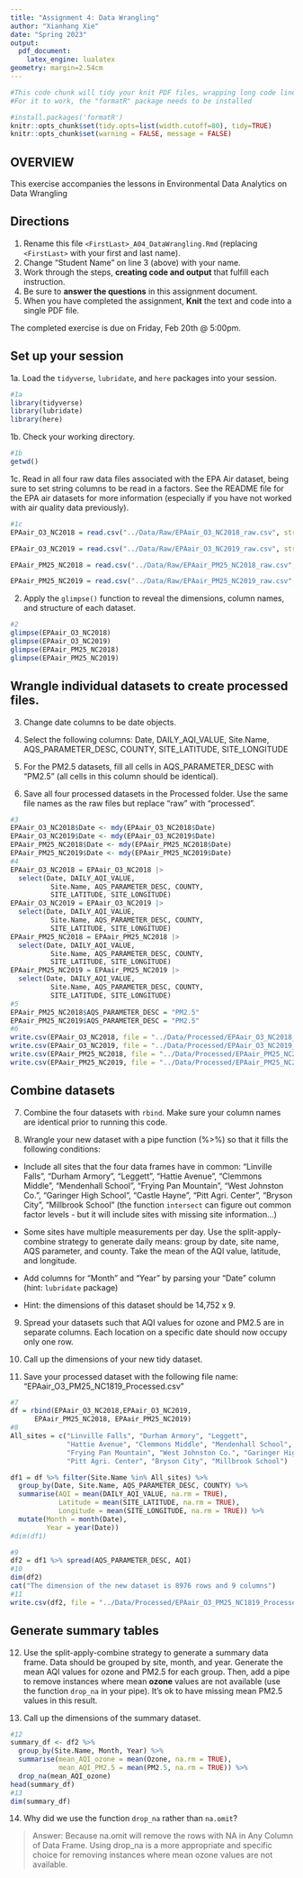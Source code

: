 ```yaml
---
title: "Assignment 4: Data Wrangling"
author: "Xianhang Xie"
date: "Spring 2023"
output: 
  pdf_document: 
    latex_engine: lualatex
geometry: margin=2.54cm
---
```


```r
#This code chunk will tidy your knit PDF files, wrapping long code lines
#For it to work, the "formatR" package needs to be installed

#install.packages('formatR')
knitr::opts_chunk$set(tidy.opts=list(width.cutoff=80), tidy=TRUE)
knitr::opts_chunk$set(warning = FALSE, message = FALSE)
```


## OVERVIEW

This exercise accompanies the lessons in Environmental Data Analytics on Data Wrangling 

## Directions

1.  Rename this file `<FirstLast>_A04_DataWrangling.Rmd` (replacing `<FirstLast>` with your first and last name).
2. Change "Student Name" on line 3 (above) with your name.
3. Work through the steps, **creating code and output** that fulfill each instruction.
4. Be sure to **answer the questions** in this assignment document.
5. When you have completed the assignment, **Knit** the text and code into a single PDF file.

The completed exercise is due on Friday, Feb 20th @ 5:00pm.

## Set up your session 

1a. Load the `tidyverse`,  `lubridate`, and `here` packages into your session.

```r
#1a 
library(tidyverse)
library(lubridate)
library(here)
```

1b. Check your working directory.

```r
#1b 
getwd()
```


1c. Read in all four raw data files associated with the EPA Air dataset, being sure to set string columns to be read in a factors. See the README file for the EPA air datasets for more information (especially if you have not worked with air quality data previously). 

```r
#1c 
EPAair_O3_NC2018 = read.csv("../Data/Raw/EPAair_O3_NC2018_raw.csv", stringsAsFactors=TRUE)

EPAair_O3_NC2019 = read.csv("../Data/Raw/EPAair_O3_NC2019_raw.csv", stringsAsFactors=TRUE)

EPAair_PM25_NC2018 = read.csv("../Data/Raw/EPAair_PM25_NC2018_raw.csv", stringsAsFactors=TRUE)

EPAair_PM25_NC2019 = read.csv("../Data/Raw/EPAair_PM25_NC2019_raw.csv", stringsAsFactors=TRUE)
```


2. Apply the `glimpse()` function to reveal the dimensions, column names, and structure of each dataset. 

```r
#2 
glimpse(EPAair_O3_NC2018)
glimpse(EPAair_O3_NC2019)
glimpse(EPAair_PM25_NC2018)
glimpse(EPAair_PM25_NC2019)
```


## Wrangle individual datasets to create processed files.

3. Change date columns to be date objects.

4. Select the following columns: Date, DAILY_AQI_VALUE, Site.Name, AQS_PARAMETER_DESC, COUNTY, SITE_LATITUDE, SITE_LONGITUDE

5. For the PM2.5 datasets, fill all cells in AQS_PARAMETER_DESC with "PM2.5" (all cells in this column should be identical).

6. Save all four processed datasets in the Processed folder. Use the same file names as the raw files but replace "raw" with "processed".

```r
#3
EPAair_O3_NC2018$Date <- mdy(EPAair_O3_NC2018$Date)
EPAair_O3_NC2019$Date <- mdy(EPAair_O3_NC2019$Date)
EPAair_PM25_NC2018$Date <- mdy(EPAair_PM25_NC2018$Date)
EPAair_PM25_NC2019$Date <- mdy(EPAair_PM25_NC2019$Date)
#4
EPAair_O3_NC2018 = EPAair_O3_NC2018 |> 
  select(Date, DAILY_AQI_VALUE, 
          Site.Name, AQS_PARAMETER_DESC, COUNTY, 
          SITE_LATITUDE, SITE_LONGITUDE)
EPAair_O3_NC2019 = EPAair_O3_NC2019 |> 
  select(Date, DAILY_AQI_VALUE, 
          Site.Name, AQS_PARAMETER_DESC, COUNTY, 
          SITE_LATITUDE, SITE_LONGITUDE)
EPAair_PM25_NC2018 = EPAair_PM25_NC2018 |> 
  select(Date, DAILY_AQI_VALUE, 
          Site.Name, AQS_PARAMETER_DESC, COUNTY, 
          SITE_LATITUDE, SITE_LONGITUDE)
EPAair_PM25_NC2019 = EPAair_PM25_NC2019 |> 
  select(Date, DAILY_AQI_VALUE, 
          Site.Name, AQS_PARAMETER_DESC, COUNTY, 
          SITE_LATITUDE, SITE_LONGITUDE)
#5
EPAair_PM25_NC2018$AQS_PARAMETER_DESC = "PM2.5"
EPAair_PM25_NC2019$AQS_PARAMETER_DESC = "PM2.5"
#6
write.csv(EPAair_O3_NC2018, file = "../Data/Processed/EPAair_O3_NC2018_processed.csv", row.names = FALSE)
write.csv(EPAair_O3_NC2019, file = "../Data/Processed/EPAair_O3_NC2019_processed.csv", row.names = FALSE)
write.csv(EPAair_PM25_NC2018, file = "../Data/Processed/EPAair_PM25_NC2018_processed.csv", row.names = FALSE)
write.csv(EPAair_PM25_NC2019, file = "../Data/Processed/EPAair_PM25_NC2019_processed.csv", row.names = FALSE)
```


## Combine datasets

7. Combine the four datasets with `rbind`. Make sure your column names are identical prior to running this code.

8. Wrangle your new dataset with a pipe function (%>%) so that it fills the following conditions: 

  * Include all sites that the four data frames have in common: "Linville Falls", "Durham Armory", "Leggett", "Hattie Avenue", "Clemmons Middle", "Mendenhall School", "Frying Pan Mountain", "West Johnston Co.", "Garinger High School", "Castle Hayne", "Pitt Agri. Center", "Bryson City", "Millbrook School" (the function `intersect` can figure out common factor levels - but it will include sites with missing site information...) 

  * Some sites have multiple measurements per day. Use the split-apply-combine strategy to generate daily means: group by date, site name, AQS parameter, and county. Take the mean of the AQI value, latitude, and longitude.
  
  * Add columns for "Month" and "Year" by parsing your "Date" column (hint: `lubridate` package)
  
  * Hint: the dimensions of this dataset should be 14,752 x 9.


9. Spread your datasets such that AQI values for ozone and PM2.5 are in separate columns. Each location on a specific date should now occupy only one row.


10. Call up the dimensions of your new tidy dataset.

11. Save your processed dataset with the following file name: "EPAair_O3_PM25_NC1819_Processed.csv"

```r
#7 
df = rbind(EPAair_O3_NC2018,EPAair_O3_NC2019,
      EPAair_PM25_NC2018, EPAair_PM25_NC2019)
#8 
All_sites = c("Linville Falls", "Durham Armory", "Leggett",
              "Hattie Avenue", "Clemmons Middle", "Mendenhall School", 
              "Frying Pan Mountain", "West Johnston Co.", "Garinger High School", "Castle Hayne", 
              "Pitt Agri. Center", "Bryson City", "Millbrook School")

df1 = df %>% filter(Site.Name %in% All_sites) %>%
  group_by(Date, Site.Name, AQS_PARAMETER_DESC, COUNTY) %>%
  summarise(AQI = mean(DAILY_AQI_VALUE, na.rm = TRUE),
            Latitude = mean(SITE_LATITUDE, na.rm = TRUE), 
            Longitude = mean(SITE_LONGITUDE, na.rm = TRUE)) %>%
  mutate(Month = month(Date),
         Year = year(Date))
#dim(df1)

#9
df2 = df1 %>% spread(AQS_PARAMETER_DESC, AQI)
#10
dim(df2)
cat("The dimension of the new dataset is 8976 rows and 9 columns")
#11
write.csv(df2, file = "../Data/Processed/EPAair_O3_PM25_NC1819_Processed.csv", row.names = FALSE)
```


## Generate summary tables

12. Use the split-apply-combine strategy to generate a summary data frame. Data should be grouped by site, month, and year. Generate the mean AQI values for ozone and PM2.5 for each group. Then, add a pipe to remove instances where mean **ozone** values are not available (use the function `drop_na` in your pipe). It's ok to have missing mean PM2.5 values in this result. 

13. Call up the dimensions of the summary dataset.

```r
#12
summary_df <- df2 %>% 
  group_by(Site.Name, Month, Year) %>% 
  summarise(mean_AQI_ozone = mean(Ozone, na.rm = TRUE),
            mean_AQI_PM2.5 = mean(PM2.5, na.rm = TRUE)) %>% 
  drop_na(mean_AQI_ozone)
head(summary_df)
#13
dim(summary_df)
```

14. Why did we use the function `drop_na` rather than `na.omit`?

> Answer: Because na.omit will remove the rows with NA in Any Column of Data Frame. Using drop_na is a more appropriate and specific choice for removing instances where mean ozone values are not available.
